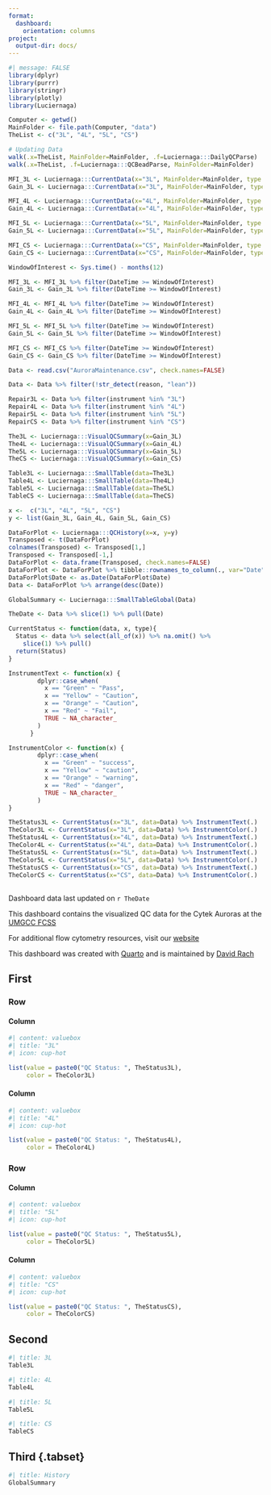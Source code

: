 ```yaml
---
format:
  dashboard:
    orientation: columns
project:
  output-dir: docs/
---
```

```r
#| message: FALSE
library(dplyr)
library(purrr)
library(stringr)
library(plotly)
library(Luciernaga)

Computer <- getwd()
MainFolder <- file.path(Computer, "data")
TheList <- c("3L", "4L", "5L", "CS")

# Updating Data
walk(.x=TheList, MainFolder=MainFolder, .f=Luciernaga:::DailyQCParse)
walk(.x=TheList, .f=Luciernaga:::QCBeadParse, MainFolder=MainFolder)
```

```r
MFI_3L <- Luciernaga:::CurrentData(x="3L", MainFolder=MainFolder, type = "MFI")
Gain_3L <- Luciernaga:::CurrentData(x="3L", MainFolder=MainFolder, type = "Gain")

MFI_4L <- Luciernaga:::CurrentData(x="4L", MainFolder=MainFolder, type = "MFI")
Gain_4L <- Luciernaga:::CurrentData(x="4L", MainFolder=MainFolder, type = "Gain")

MFI_5L <- Luciernaga:::CurrentData(x="5L", MainFolder=MainFolder, type = "MFI")
Gain_5L <- Luciernaga:::CurrentData(x="5L", MainFolder=MainFolder, type = "Gain")

MFI_CS <- Luciernaga:::CurrentData(x="CS", MainFolder=MainFolder, type = "MFI")
Gain_CS <- Luciernaga:::CurrentData(x="CS", MainFolder=MainFolder, type = "Gain")
```

```r
WindowOfInterest <- Sys.time() - months(12)

MFI_3L <- MFI_3L %>% filter(DateTime >= WindowOfInterest)
Gain_3L <- Gain_3L %>% filter(DateTime >= WindowOfInterest)

MFI_4L <- MFI_4L %>% filter(DateTime >= WindowOfInterest)
Gain_4L <- Gain_4L %>% filter(DateTime >= WindowOfInterest)

MFI_5L <- MFI_5L %>% filter(DateTime >= WindowOfInterest)
Gain_5L <- Gain_5L %>% filter(DateTime >= WindowOfInterest)

MFI_CS <- MFI_CS %>% filter(DateTime >= WindowOfInterest)
Gain_CS <- Gain_CS %>% filter(DateTime >= WindowOfInterest)
```

```r
Data <- read.csv("AuroraMaintenance.csv", check.names=FALSE)

Data <- Data %>% filter(!str_detect(reason, "lean"))

Repair3L <- Data %>% filter(instrument %in% "3L")
Repair4L <- Data %>% filter(instrument %in% "4L")
Repair5L <- Data %>% filter(instrument %in% "5L")
RepairCS <- Data %>% filter(instrument %in% "CS")
```


```r
The3L <- Luciernaga:::VisualQCSummary(x=Gain_3L)
The4L <- Luciernaga:::VisualQCSummary(x=Gain_4L)
The5L <- Luciernaga:::VisualQCSummary(x=Gain_5L)
TheCS <- Luciernaga:::VisualQCSummary(x=Gain_CS)
```

```r
Table3L <- Luciernaga:::SmallTable(data=The3L)
Table4L <- Luciernaga:::SmallTable(data=The4L)
Table5L <- Luciernaga:::SmallTable(data=The5L)
TableCS <- Luciernaga:::SmallTable(data=TheCS)
```

```r
x <-  c("3L", "4L", "5L", "CS")
y <- list(Gain_3L, Gain_4L, Gain_5L, Gain_CS)

DataForPlot <- Luciernaga:::QCHistory(x=x, y=y)
Transposed <- t(DataForPlot)
colnames(Transposed) <- Transposed[1,]
Transposed <- Transposed[-1,]
DataForPlot <- data.frame(Transposed, check.names=FALSE)
DataForPlot <- DataForPlot %>% tibble::rownames_to_column(., var="Date")
DataForPlot$Date <- as.Date(DataForPlot$Date) 
Data <- DataForPlot %>% arrange(desc(Date))

GlobalSummary <- Luciernaga:::SmallTableGlobal(Data)
```

```r
TheDate <- Data %>% slice(1) %>% pull(Date)
```

```r
CurrentStatus <- function(data, x, type){
  Status <- data %>% select(all_of(x)) %>% na.omit() %>%
    slice(1) %>% pull()
  return(Status)
}

InstrumentText <- function(x) {
        dplyr::case_when(
          x == "Green" ~ "Pass",
          x == "Yellow" ~ "Caution",
          x == "Orange" ~ "Caution",
          x == "Red" ~ "Fail",
          TRUE ~ NA_character_ 
        )
      }

InstrumentColor <- function(x) {
        dplyr::case_when(
          x == "Green" ~ "success",
          x == "Yellow" ~ "caution",
          x == "Orange" ~ "warning",
          x == "Red" ~ "danger",
          TRUE ~ NA_character_ 
        )
}

TheStatus3L <- CurrentStatus(x="3L", data=Data) %>% InstrumentText(.)
TheColor3L <- CurrentStatus(x="3L", data=Data) %>% InstrumentColor(.)
TheStatus4L <- CurrentStatus(x="4L", data=Data) %>% InstrumentText(.)
TheColor4L <- CurrentStatus(x="4L", data=Data) %>% InstrumentColor(.)
TheStatus5L <- CurrentStatus(x="5L", data=Data) %>% InstrumentText(.)
TheColor5L <- CurrentStatus(x="5L", data=Data) %>% InstrumentColor(.)
TheStatusCS <- CurrentStatus(x="CS", data=Data) %>% InstrumentText(.)
TheColorCS <- CurrentStatus(x="CS", data=Data) %>% InstrumentColor(.)
```

## {.sidebar}
Dashboard data last updated on `r TheDate`

This dashboard contains the visualized QC data for the Cytek Auroras at the [UMGCC FCSS](https://www.medschool.umaryland.edu/cibr/core/umgccc_flow/)

For additional flow cytometry resources, visit our [website](https://sites.google.com/view/umgcccflow/home)

This dashboard was created with [Quarto](https://quarto.org/) and is maintained by [David Rach](https://github.com/DavidRach)

## First {width="30%"}

### Row {height="50%"}

#### Column

```r
#| content: valuebox
#| title: "3L"
#| icon: cup-hot

list(value = paste0("QC Status: ", TheStatus3L),
     color = TheColor3L)

```

#### Column

```r
#| content: valuebox
#| title: "4L"
#| icon: cup-hot

list(value = paste0("QC Status: ", TheStatus4L),
     color = TheColor4L)

```

### Row  {height="50%"}

#### Column

```r
#| content: valuebox
#| title: "5L"
#| icon: cup-hot

list(value = paste0("QC Status: ", TheStatus5L),
     color = TheColor5L)
```

#### Column {scrolling=FALSE}

```r
#| content: valuebox
#| title: "CS"
#| icon: cup-hot

list(value = paste0("QC Status: ", TheStatusCS),
     color = TheColorCS)
```

## Second {.tabset}
```r
#| title: 3L
Table3L
```

```r
#| title: 4L
Table4L
```

```r
#| title: 5L
Table5L
```

```r
#| title: CS
TableCS
```

::: {.card title="Today"}
:::

## Third {.tabset}{width="40%"}
```r
#| title: History
GlobalSummary
```